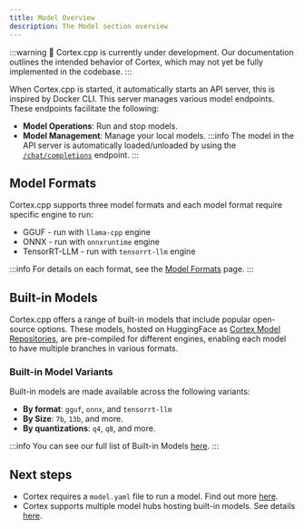 ```yaml
---
title: Model Overview
description: The Model section overview
---
```


:::warning
🚧 Cortex.cpp is currently under development. Our documentation outlines the intended behavior of Cortex, which may not yet be fully implemented in the codebase.
:::

When Cortex.cpp is started, it automatically starts an API server, this is inspired by Docker CLI. This server manages various model endpoints. These endpoints facilitate the following:
- **Model Operations**: Run and stop models.
- **Model Management**: Manage your local models.
:::info
The model in the API server is automatically loaded/unloaded by using the [`/chat/completions`](/api-reference#tag/inference/post/v1/chat/completions) endpoint.
:::
## Model Formats
Cortex.cpp supports three model formats and each model format require specific engine to run:
- GGUF - run with `llama-cpp` engine
- ONNX - run with `onnxruntime` engine
- TensorRT-LLM - run with `tensorrt-llm` engine

:::info
For details on each format, see the [Model Formats](/docs/capabilities/models/model-yaml#model-formats) page.
:::

## Built-in Models 
Cortex.cpp offers a range of built-in models that include popular open-source options. These models, hosted on HuggingFace as [Cortex Model Repositories](/docs/hub/cortex-hub), are pre-compiled for different engines, enabling each model to have multiple branches in various formats.

### Built-in Model Variants
Built-in models are made available across the following variants: 

- **By format**: `gguf`, `onnx`, and `tensorrt-llm`
- **By Size**: `7b`, `13b`, and more.
- **By quantizations**: `q4`, `q8`, and more.

:::info
You can see our full list of Built-in Models [here](/models). 
:::

## Next steps
- Cortex requires a `model.yaml` file to run a model. Find out more [here](/docs/capabilities/models/model-yaml).
- Cortex supports multiple model hubs hosting built-in models. See details [here](/docs/model-sources).